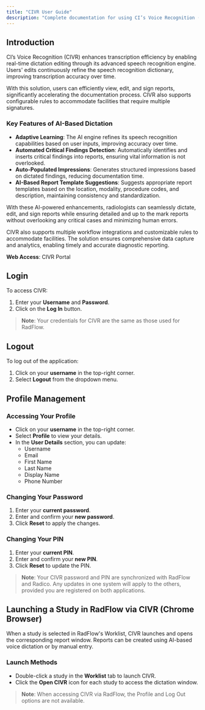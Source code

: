 ```yaml
---
title: "CIVR User Guide"
description: "Complete documentation for using CI’s Voice Recognition (CIVR), covering login, profile management, dictation features, and workflow tools."
---
```


## Introduction

CI’s Voice Recognition (CIVR) enhances transcription efficiency by enabling real-time dictation editing through its advanced speech recognition engine. Users' edits continuously refine the speech recognition dictionary, improving transcription accuracy over time.

With this solution, users can efficiently view, edit, and sign reports, significantly accelerating the documentation process. CIVR also supports configurable rules to accommodate facilities that require multiple signatures.

### Key Features of AI-Based Dictation

- **Adaptive Learning**: The AI engine refines its speech recognition capabilities based on user inputs, improving accuracy over time.
- **Automated Critical Findings Detection**: Automatically identifies and inserts critical findings into reports, ensuring vital information is not overlooked.
- **Auto-Populated Impressions**: Generates structured impressions based on dictated findings, reducing documentation time.
- **AI-Based Report Template Suggestions**: Suggests appropriate report templates based on the location, modality, procedure codes, and description, maintaining consistency and standardization.

With these AI-powered enhancements, radiologists can seamlessly dictate, edit, and sign reports while ensuring detailed and up to the mark reports without overlooking any critical cases and minimizing human errors.

CIVR also supports multiple workflow integrations and customizable rules to accommodate facilities. The solution ensures comprehensive data capture and analytics, enabling timely and accurate diagnostic reporting.

**Web Access**: CIVR Portal

## Login

To access CIVR:

1. Enter your **Username** and **Password**.
2. Click on the **Log In** button.

> **Note**: Your credentials for CIVR are the same as those used for RadFlow.

## Logout

To log out of the application:

1. Click on your **username** in the top-right corner.
2. Select **Logout** from the dropdown menu.

## Profile Management

### Accessing Your Profile

- Click on your **username** in the top-right corner.
- Select **Profile** to view your details.
- In the **User Details** section, you can update:
  - Username
  - Email
  - First Name
  - Last Name
  - Display Name
  - Phone Number

### Changing Your Password

1. Enter your **current password**.
2. Enter and confirm your **new password**.
3. Click **Reset** to apply the changes.

### Changing Your PIN

1. Enter your **current PIN**.
2. Enter and confirm your **new PIN**.
3. Click **Reset** to update the PIN.

> **Note**: Your CIVR password and PIN are synchronized with RadFlow and Radico. Any updates in one system will apply to the others, provided you are registered on both applications.

## Launching a Study in RadFlow via CIVR (Chrome Browser)

When a study is selected in RadFlow's Worklist, CIVR launches and opens the corresponding report window. Reports can be created using AI-based voice dictation or by manual entry.

### Launch Methods

- Double-click a study in the **Worklist** tab to launch CIVR.
- Click the **Open CIVR** icon for each study to access the dictation window.

> **Note**: When accessing CIVR via RadFlow, the Profile and Log Out options are not available.